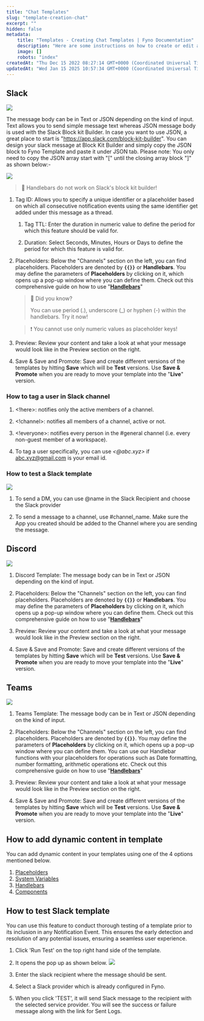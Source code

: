 ```yaml
---
title: "Chat Templates"
slug: "template-creation-chat"
excerpt: ""
hidden: false
metadata:
    title: "Templates - Creating Chat Templates | Fyno Documentation"
    description: "Here are some instructions on how to create or edit a Chat template."
    image: []
    robots: "index"
createdAt: "Thu Dec 15 2022 08:27:14 GMT+0000 (Coordinated Universal Time)"
updatedAt: "Wed Jan 15 2025 10:57:34 GMT+0000 (Coordinated Universal Time)"
---
```


## Slack

![](/images/template-slack.png)

The message body can be in Text or JSON depending on the kind of input. Text allows you to send simple message text whereas JSON message body is used with the Slack Block kit Builder. In case you want to use JSON, a great place to start is "https://app.slack.com/block-kit-builder". You can design your slack message at Block Kit Builder and simply copy the JSON block to Fyno Template and paste it under JSON tab. Please note: You only need to copy the JSON array start with "[" until the closing array block "]" as shown below:-

![](/images/5d9b395-image.png)

> 🚧 Handlebars do not work on Slack's block kit builder!

1. Tag ID: Allows you to specify a unique identifier or a placeholder based on which all consecutive notification events using the same identifier get added under this message as a thread.

    1. Tag TTL: Enter the duration in numeric value to define the period for which this feature should be valid for.

    2. Duration: Select Seconds, Minutes, Hours or Days to define the period for which this feature is valid for.

2. Placeholders: Below the "Channels" section on the left, you can find placeholders. Placeholders are denoted by **`{{}}`** or **Handlebars**. You may define the parameters of **Placeholders** by clicking on it, which opens up a pop-up window where you can define them. Check out this comprehensive guide on how to use "**[Handlebars](https://handlebarsjs.com/guide/)**"

    > 📘 Did you know?
    >
    > You can use period (.), underscore (\_) or hyphen (-) within the handlebars. Try it now!

    > ❗️ You cannot use only numeric values as placeholder keys!

3. Preview: Review your content and take a look at what your message would look like in the Preview section on the right.

4. Save & Save and Promote: Save and create different versions of the templates by hitting **Save** which will be **Test** versions. Use **Save & Promote** when you are ready to move your template into the "**Live**" version.

### How to tag a user in Slack channel

1. \<!here\>: notifies only the active members of a channel.

2. \<!channel\>: notifies all members of a channel, active or not.

3. \<!everyone\>: notifies every person in the #general channel (i.e. every non-guest member of a workspace).

4. To tag a user specifically, you can use _\<@abc.xyz\>_ if [abc.xyz@gmail.com](mailto:abc.xyz@gmail.com) is your email id.

### How to test a Slack template

![](/images/75e6ab0-slack_test.png)

1. To send a DM, you can use @name in the Slack Recipient and choose the Slack provider

2. To send a message to a channel, use #channel_name. Make sure the App you created should be added to the Channel where you are sending the message.

## Discord

![](/images/template-discord.png)

1. Discord Template: The message body can be in Text or JSON depending on the kind of input.

2. Placeholders: Below the "Channels" section on the left, you can find placeholders. Placeholders are denoted by **`{{}}`** or **Handlebars**. You may define the parameters of **Placeholders** by clicking on it, which opens up a pop-up window where you can define them. Check out this comprehensive guide on how to use "**[Handlebars](https://handlebarsjs.com/guide/)**"

3. Preview: Review your content and take a look at what your message would look like in the Preview section on the right.

4. Save & Save and Promote: Save and create different versions of the templates by hitting **Save** which will be **Test** versions. Use **Save & Promote** when you are ready to move your template into the "**Live**" version.

## Teams

![](/images/template-teams.png)

1. Teams Template: The message body can be in Text or JSON depending on the kind of input.

2. Placeholders: Below the "Channels" section on the left, you can find placeholders. Placeholders are denoted by **`{{}}`**. You may define the parameters of **Placeholders** by clicking on it, which opens up a pop-up window where you can define them. You can use our Handlebar functions with your placeholders for operations such as Date formatting, number formatting, arithmetic operations etc. Check out this comprehensive guide on how to use "**[Handlebars](https://handlebarsjs.com/guide/)**"

3. Preview: Review your content and take a look at what your message would look like in the Preview section on the right.

4. Save & Save and Promote: Save and create different versions of the templates by hitting **Save** which will be **Test** versions. Use **Save & Promote** when you are ready to move your template into the "**Live**" version.

## How to add dynamic content in template

You can add dynamic content in your templates using one of the 4 options mentioned below.

1. [Placeholders](./template-dynamic-content#1-placeholders)
2. [System Variables](./template-dynamic-content#2-system-variables)
3. [Handlebars](./template-dynamic-content#3-handlebars)
4. [Components](./template-dynamic-content#4-components)

## How to test Slack template

You can use this feature to conduct thorough testing of a template prior to its inclusion in any Notification Event. This ensures the early detection and resolution of any potential issues, ensuring a seamless user experience.

1. Click 'Run Test' on the top right hand side of the template.

2. It opens the pop up as shown below.
   ![](/images/c0f70f2-slack_test_template.png)

3. Enter the slack recipient where the message should be sent.

4. Select a Slack provider which is already configured in Fyno.

5. When you click 'TEST', it will send Slack message to the recipient with the selected service provider. You will see the success or failure message along with the link for Sent Logs.
